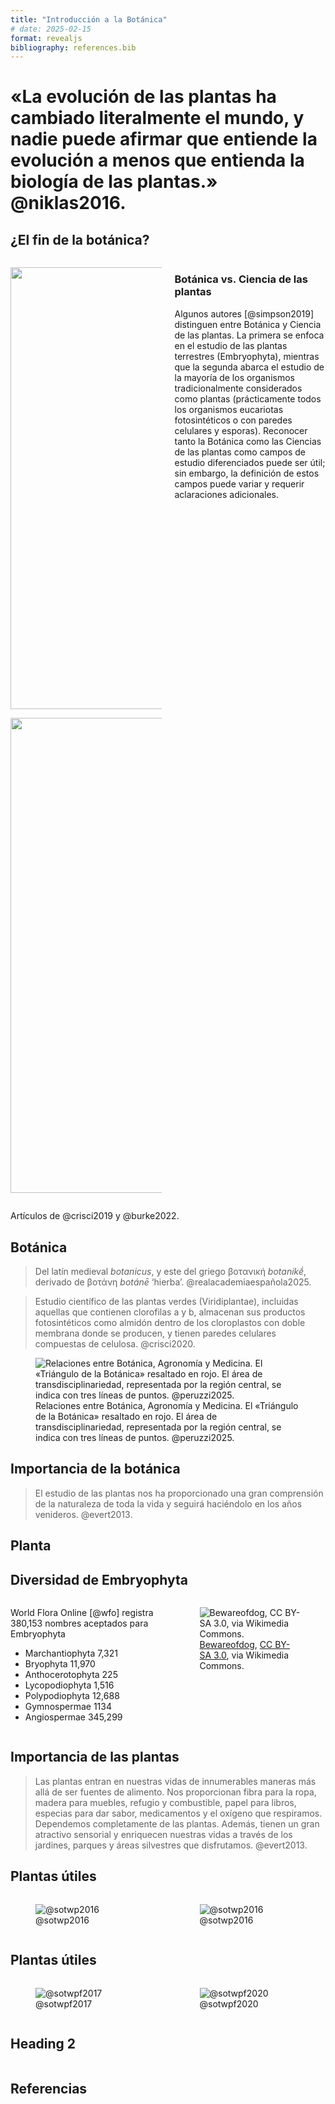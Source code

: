 ```yaml
---
title: "Introducción a la Botánica"
# date: 2025-02-15
format: revealjs
bibliography: references.bib
---
```


# «La evolución de las plantas ha cambiado literalmente el mundo, y nadie puede afirmar que entiende la evolución a menos que entienda la biología de las plantas.» @niklas2016.

## ¿El fin de la botánica?

::: columns
::: {.column width="50%"}
::: r-stack
![](/presentaciones/images/botanica_fin.png){#botanica-fin .fragment fragment-index="1" fig-align="center" width="707"}

![](/presentaciones/images/botanica_boom.png){#botanica-boom .fragment fragment-index="3" fig-align="center" width="760"}
:::
:::

::: {.column .fragment fragment-index="2" width="50%"}
### Botánica vs. Ciencia de las plantas

Algunos autores [@simpson2019] distinguen entre Botánica y Ciencia de las plantas. La primera se enfoca en el estudio de las plantas terrestres (Embryophyta), mientras que la segunda abarca el estudio de la mayoría de los organismos tradicionalmente considerados como plantas (prácticamente todos los organismos eucariotas fotosintéticos o con paredes celulares y esporas). Reconocer tanto la Botánica como las Ciencias de las plantas como campos de estudio diferenciados puede ser útil; sin embargo, la definición de estos campos puede variar y requerir aclaraciones adicionales.
:::
:::

::: footer
Artículos de @crisci2019 y @burke2022.
:::

## Botánica

> Del latín medieval *botanicus*, y este del griego βοτανική *botanikḗ*, derivado de βοτάνη *botánē* 'hierba'. @realacademiaespañola2025.

> Estudio científico de las plantas verdes (Viridiplantae), incluidas aquellas que contienen clorofilas a y b, almacenan sus productos fotosintéticos como almidón dentro de los cloroplastos con doble membrana donde se producen, y tienen paredes celulares compuestas de celulosa. @crisci2020.

![Relaciones entre Botánica, Agronomía y Medicina. El «Triángulo de la Botánica» resaltado en rojo. El área de transdisciplinariedad, representada por la región central, se indica con tres líneas de puntos. @peruzzi2025.](/presentaciones/images/botanica_definicion.jpg){#fig-botanica-definicion fig-align="center"}

## Importancia de la botánica

> El estudio de las plantas nos ha proporcionado una gran comprensión de la naturaleza de toda la vida y seguirá haciéndolo en los años venideros. @evert2013.

## Planta

## Diversidad de Embryophyta

::: columns
::: {.column width="50%"}
World Flora Online [@wfo] registra 380,153 nombres aceptados para Embryophyta

-   Marchantiophyta 7,321
-   Bryophyta 11,970
-   Anthocerotophyta 225
-   Lycopodiophyta 1,516
-   Polypodiophyta 12,688
-   Gymnospermae 1134
-   Angiospermae 345,299
:::

::: {.column width="50%"}
![[Bewareofdog](https://commons.wikimedia.org/wiki/File:Plants.jpg), [CC BY-SA 3.0](https://creativecommons.org/licenses/by-sa/3.0/deed.en), via Wikimedia Commons.](/presentaciones/images/embryophyta_diversidad.jpg){#fig-embryophyta-diversidad fig-align="center"}
:::
:::

## Importancia de las plantas

> Las plantas entran en nuestras vidas de innumerables maneras más allá de ser fuentes de alimento. Nos proporcionan fibra para la ropa, madera para muebles, refugio y combustible, papel para libros, especias para dar sabor, medicamentos y el oxígeno que respiramos. Dependemos completamente de las plantas. Además, tienen un gran atractivo sensorial y enriquecen nuestras vidas a través de los jardines, parques y áreas silvestres que disfrutamos. @evert2013.

## Plantas útiles

::: columns
::: {.column width="50%"}
![@sotwp2016](/presentaciones/images/plantas_utiles_01.jpg){#fig-plantas-utiles-01 fig-align="center"}
:::

::: {.column width="50%"}
![@sotwp2016](/presentaciones/images/plantas_utiles_02.jpg){#fig-plantas-utiles-02 fig-align="center"}
:::
:::

## Plantas útiles

::: columns
::: {.column width="50%"}
![@sotwpf2017](/presentaciones/images/plantas_utiles_03.jpg){#fig-plantas-utiles-03 fig-align="center"}
:::

::: {.column width="50%"}
![@sotwpf2020](/presentaciones/images/plantas_utiles_04.jpg){#fig-plantas-utiles-04 fig-align="center"}
:::
:::

## Heading 2

::: columns
::: {.column width="50%"}
:::

::: {.column width="50%"}
:::
:::

## Referencias
